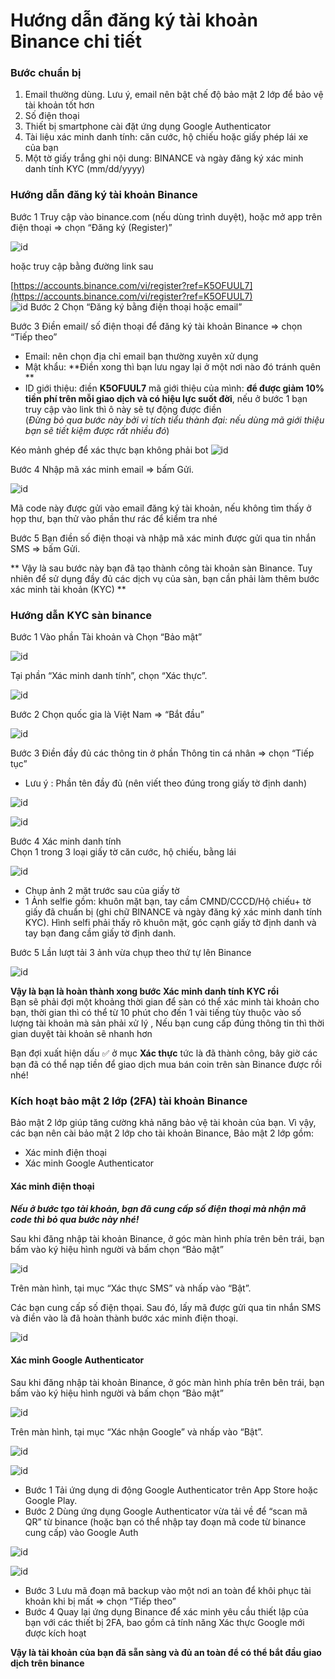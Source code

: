 

# Hướng dẫn đăng ký tài khoản Binance chi tiết
### Bước chuẩn bị 
1. Email thường dùng. Lưu ý, email nên bật chế độ bảo mật 2 lớp để bảo vệ tài khoản tốt hơn
2. Số điện thoại
3. Thiết bị smartphone cài đặt ứng dụng Google Authenticator
4. Tài liệu xác minh danh tính: căn cước, hộ chiếu hoặc giấy phép lái xe của bạn
5. Một tờ giấy trắng ghi nội dung: BINANCE và ngày đăng ký xác minh danh tính KYC (mm/dd/yyyy)

### Hướng dẫn đăng ký tài khoản Binance

<Highlight color="#3C8D60">Bước 1</Highlight> Truy cập vào binance.com (nếu dùng trình duyệt), hoặc mở app trên điện thoại  ⇒ chọn “Đăng ký (Register)” 

![id](https://raw.githubusercontent.com/kieuchicong99/site-asset/master/docs/binance-register/home.jpg)

hoặc truy cập bằng đường link sau 

[https://accounts.binance.com/vi/register?ref=K5OFUUL7](https://accounts.binance.com/vi/register?ref=K5OFUUL7) <br/>
![id](https://raw.githubusercontent.com/kieuchicong99/site-asset/master/docs/binance-register/form-register.png)
<Highlight color="#3C8D60">Bước 2</Highlight> Chọn “Đăng ký bằng điện thoại hoặc email” <br/>


<Highlight color="#3C8D60">Bước 3</Highlight> Điền email/ số điện thoại để đăng ký tài khoản Binance ⇒ chọn “Tiếp theo” <br/>

+ Email: nên chọn địa chỉ email bạn thường xuyên xử dụng 
+ Mật khẩu: **Điền xong thì bạn lưu ngay lại ở một nơi nào đó tránh quên **
+ ID giới thiệu: điền **K5OFUUL7** mã giới thiệu của mình: **để được giảm 10% tiền phí trên mỗi giao dịch và có hiệu lực suốt đời**, 
nếu ở bước 1 bạn truy cập vào link thì ô này sẽ tự động được điền <br/> 
(*Đừng bỏ qua bước này bởi vì tích tiểu thành đại: nếu dùng mã giới thiệu bạn sẽ tiết kiệm được rất nhiều đó*)

Kéo mảnh ghép để xác thực bạn không phải bot 
![id](https://raw.githubusercontent.com/kieuchicong99/site-asset/master/docs/binance-register/manh-ghep.jpg)

<Highlight color="#3C8D60">Bước 4</Highlight> Nhập mã xác minh email ⇒ bấm Gửi.

![id](https://raw.githubusercontent.com/kieuchicong99/site-asset/master/docs/binance-register/lay-ma-xac-nhan-mail.jpg)

Mã code này được gửi vào email đăng ký tài khoản, nếu không tìm thấy ở họp thư, bạn thử vào phần thư rác để kiểm tra nhé 

<Highlight color="#3C8D60">Bước 5</Highlight> Bạn điền số điện thoại và nhập mã xác minh được gửi qua tin nhắn SMS ⇒ bấm Gửi.

** Vậy là sau bước này bạn đã tạo thành công tài khoản sàn Binance. Tuy nhiên để sử dụng đầy đủ các dịch vụ của sàn, bạn cần phải làm thêm bước xác minh tài khoản (KYC) **

### Hướng dẫn KYC sàn binance 
<Highlight color="#3C8D60">Bước 1</Highlight> Vào phần Tài khoản và  Chọn “Bảo mật” 

![id](https://raw.githubusercontent.com/kieuchicong99/site-asset/master/docs/binance-register/chon-bao-mat.png)

Tại phần “Xác minh danh tính”, chọn “Xác thực”.  

![id](https://raw.githubusercontent.com/kieuchicong99/site-asset/master/docs/binance-register/chon-xac-minh.jpg)

<Highlight color="#3C8D60">Bước 2</Highlight> Chọn quốc gia là Việt Nam ⇒ “Bắt đầu”  <br/>

![id](https://raw.githubusercontent.com/kieuchicong99/site-asset/master/docs/binance-register/vung-lanh-tho.jpg)

<Highlight color="#3C8D60">Bước 3</Highlight> Điền đầy đủ các thông tin ở phần Thông tin cá nhân ⇒ chọn “Tiếp tục”

+ Lưu ý : Phần tên đầy đủ (nên viết theo đúng trong giấy tờ định danh)

![id](https://raw.githubusercontent.com/kieuchicong99/site-asset/master/docs/binance-register/thong-tin-ca-nhan.jpg)

![id](https://raw.githubusercontent.com/kieuchicong99/site-asset/master/docs/binance-register/dia-chi-cu-tru.jpg)

<Highlight color="#3C8D60">Bước 4</Highlight> Xác minh danh tính<br/>
Chọn 1 trong 3 loại giấy tờ căn cước, hộ chiếu, bằng lái

![id](https://raw.githubusercontent.com/kieuchicong99/site-asset/master/docs/binance-register/chon-loai-giay-to.jpg)


+ Chụp ảnh 2 mặt trước sau của  giấy tờ
+ 1 Ảnh selfie gồm: khuôn mặt bạn, tay cầm CMND/CCCD/Hộ chiếu+ tờ giấy đã chuẩn bị (ghi chữ BINANCE và ngày đăng ký xác minh danh tính KYC). Hình selfi phải thấy rõ khuôn mặt, góc cạnh giấy tờ định danh và tay bạn đang cầm giấy tờ định danh. <br/>

<Highlight color="#3C8D60">Bước 5</Highlight> Lần lượt tải 3 ảnh vừa chụp theo thứ tự lên Binance <br/>

![id](https://raw.githubusercontent.com/kieuchicong99/site-asset/master/docs/binance-register/up_anh_giay_to_tuy_than.jpg)

**Vậy là bạn là hoàn thành xong bước Xác minh danh tính KYC rồi**<br/> 
Bạn sẽ phải đợi một khoảng thời gian để sàn có thể xác minh tài khoản cho bạn, thời gian thì có thể từ 10 phút cho đến 1 vài tiếng tùy thuộc vào số lượng tài khoản mà sản phải xử lý ,
Nếu bạn cung cấp đúng thông tin thì thời gian duyệt tài khoản sẽ nhanh hơn <br/>

Bạn đợi xuất hiện dấu ✅ ở mục **Xác thực** tức là đã thành công, bây giờ các bạn đã có thể nạp tiền để giao dịch mua bán coin trên sàn Binance được rồi nhé!

### Kích hoạt bảo mật 2 lớp (2FA) tài khoản Binance  
Bảo mật 2 lớp giúp tăng cường khả năng bảo vệ tài khoản của bạn. Vì vậy, các bạn nên cài bảo mật 2 lớp cho tài khoản Binance, Bảo mật 2 lớp gồm:

+ Xác minh điện thoại
+ Xác minh Google Authenticator  

#### Xác minh điện thoại
***Nếu ở bước tạo tài khoản, bạn đã cung cấp số điện thoại mà nhận mã code thì bỏ qua bước này nhé!***

Sau khi đăng nhập tài khoản Binance, ở góc màn hình phía trên bên trái, bạn bấm vào ký hiệu hình người và bấm chọn “Bảo mật” 

![id](https://raw.githubusercontent.com/kieuchicong99/site-asset/master/docs/binance-register/chon-bao-mat.png)

Trên màn hình, tại mục “Xác thực SMS” và nhấp vào “Bật”.

Các bạn cung cấp số điện thọai. Sau đó, lấy mã được gửi qua tin nhắn SMS và điền vào là đã hoàn thành bước xác minh điện thoại.

![id](https://raw.githubusercontent.com/kieuchicong99/site-asset/master/docs/binance-register/bat-xac-minh-dt.jpg)

#### Xác minh Google Authenticator
Sau khi đăng nhập tài khoản Binance, ở góc màn hình phía trên bên trái, bạn bấm vào ký hiệu hình người và bấm chọn “Bảo mật” 

![id](https://raw.githubusercontent.com/kieuchicong99/site-asset/master/docs/binance-register/chon-bao-mat.png)

Trên màn hình, tại mục “Xác nhận Google” và nhấp vào “Bật”.

![id](https://raw.githubusercontent.com/kieuchicong99/site-asset/master/docs/binance-register/chon-bao-mat-ga.png)

![id](https://raw.githubusercontent.com/kieuchicong99/site-asset/master/docs/binance-register/bat-xac-minh-ga.jpg)


+ <Highlight color="#3C8D60">Bước 1</Highlight> Tải ứng dụng di động Google Authenticator trên App Store hoặc Google Play.
+ <Highlight color="#3C8D60">Bước 2</Highlight> Dùng ứng dụng Google Authenticator vừa tải về để “scan mã QR” từ binance  (hoặc bạn có thể nhập tay đoạn mã code từ binance cung cấp) vào  Google Auth

![id](https://raw.githubusercontent.com/kieuchicong99/site-asset/master/docs/binance-register/quet-ma-qr.png)

![id](https://raw.githubusercontent.com/kieuchicong99/site-asset/master/docs/binance-register/app-ga.jpg)


+ <Highlight color="#3C8D60">Bước 3</Highlight> Lưu mã đoạn mã backup vào một nơi an toàn để khôi phục tài khoản khi bị mất ⇒ chọn “Tiếp theo” 
+ <Highlight color="#3C8D60">Bước 4</Highlight> Quay lại ứng dụng Binance để xác minh yêu cầu thiết lập của bạn với các thiết bị 2FA, bao gồm cả tính năng Xác thực Google mới được kích hoạt
 

**Vậy là tài khoản của bạn đã sẵn sàng và đủ an toàn để có thể bắt đầu giao dịch trên binance** 

